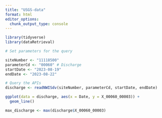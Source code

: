 ```yaml
---
title: "USGS-data"
format: html
editor_options: 
  chunk_output_type: console
---
```


```r
library(tidyverse)
library(dataRetrieval)
```

```r
# Set parameters for the query

siteNumber <- "11118500"
parameterCd <- "00060" # Discharge
startDate <- "2023-08-19"
endDate <- "2023-08-22"

```

```r
# Query the APIs
discharge <- readNWISdv(siteNumber, parameterCd, startDate, endDate)
```

```r
ggplot(data = discharge, aes(x = Date, y = X_00060_00003)) +
  geom_line()

max_discharge <- max(discharge$X_00060_00003)
```

